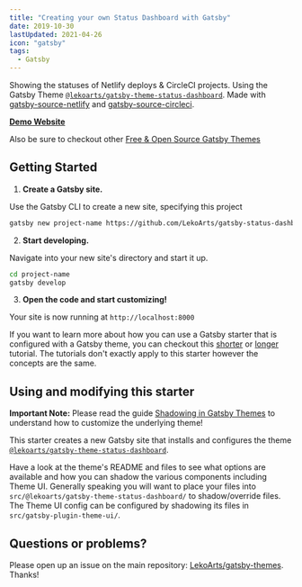 ```yaml
---
title: "Creating your own Status Dashboard with Gatsby"
date: 2019-10-30
lastUpdated: 2021-04-26
icon: "gatsby"
tags:
  - Gatsby
---
```


Showing the statuses of Netlify deploys & CircleCI projects. Using the Gatsby Theme [`@lekoarts/gatsby-theme-status-dashboard`](https://github.com/LekoArts/gatsby-themes/tree/master/themes/gatsby-theme-status-dashboard). Made with [gatsby-source-netlify](https://github.com/LekoArts/gatsby-source-netlify) and [gatsby-source-circleci](https://github.com/LekoArts/gatsby-source-circleci).

[**Demo Website**](https://status.lekoarts.de)

Also be sure to checkout other [Free & Open Source Gatsby Themes](https://themes.lekoarts.de)

## Getting Started

1. **Create a Gatsby site.**

Use the Gatsby CLI to create a new site, specifying this project

```sh
gatsby new project-name https://github.com/LekoArts/gatsby-status-dashboard
```

2. **Start developing.**

Navigate into your new site's directory and start it up.

```sh
cd project-name
gatsby develop
```

3. **Open the code and start customizing!**

Your site is now running at `http://localhost:8000`

If you want to learn more about how you can use a Gatsby starter that is configured with a Gatsby theme, you can checkout this [shorter](https://www.gatsbyjs.org/docs/themes/using-a-gatsby-theme/) or [longer](https://www.gatsbyjs.org/tutorial/using-a-theme/) tutorial. The tutorials don't exactly apply to this starter however the concepts are the same.

## Using and modifying this starter

**Important Note:** Please read the guide [Shadowing in Gatsby Themes](https://www.gatsbyjs.org/docs/themes/shadowing/) to understand how to customize the underlying theme!

This starter creates a new Gatsby site that installs and configures the theme [`@lekoarts/gatsby-theme-status-dashboard`](https://github.com/LekoArts/gatsby-themes/tree/master/themes/gatsby-theme-status-dashboard).

Have a look at the theme's README and files to see what options are available and how you can shadow the various components including Theme UI. Generally speaking you will want to place your files into `src/@lekoarts/gatsby-theme-status-dashboard/` to shadow/override files. The Theme UI config can be configured by shadowing its files in `src/gatsby-plugin-theme-ui/`.

## Questions or problems?

Please open up an issue on the main repository: [LekoArts/gatsby-themes](https://github.com/LekoArts/gatsby-themes). Thanks!
